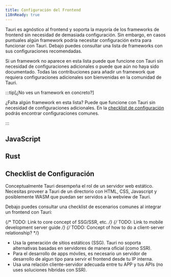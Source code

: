 ```yaml
---
title: Configuración del Frontend
i18nReady: true
---
```



Tauri es agnóstico al frontend y soporta la mayoría de los frameworks de frontend sin necesidad de demasiada configuración. Sin embargo, en casos puntuales algún framework podría necesitar configuración extra para funcionar con Tauri. Debajo puedes consultar una lista de frameworks con sus configuraciones recomendadas.

Si un framework no aparece en esta lista puede que funcione con Tauri sin necesidad de configuraciones adicionales o puede que aún no haya sido documentado. Todas las contribuciones para añadir un framework que requiera configuraciones adicionales son bienvenidas en la comunidad de Tauri.

:::tip[¿No ves un framework en concreto?]

¿Falta algún framework en esta lista? Puede que funcione con Tauri sin necesidad de configuraciones adicionales. En la [checklist de configuración](#checklist-de-configuración) podrás encontrar configuraciones comunes.

:::

## JavaScript

<CardGrid>
  <LinkCard title="Next.js" href="/start/frontend/nextjs/" />
  <LinkCard title="Nuxt" href="/start/frontend/nuxt/" />
  <LinkCard title="Qwik" href="/start/frontend/qwik/" />
  <LinkCard title="Svelte" href="/start/frontend/sveltekit/" />
  <LinkCard title="Vite" href="/start/frontend/vite/" />
  <LinkCard title="Webpack" href="/start/frontend/webpack/" />
</CardGrid>

## Rust

<CardGrid>
  <LinkCard title="Leptos" href="/start/frontend/leptos/" />
  <LinkCard title="Sycamore" href="/start/frontend/sycamore/" />
  <LinkCard title="Trunk" href="/start/frontend/trunk/" />
  <LinkCard title="Yew" href="/start/frontend/yew/" />
</CardGrid>

## Checklist de Configuración

Conceptualmente Tauri desempeña el rol de un servidor web estático. Necesitas proveer a Tauri de un directorio con HTML, CSS, Javascript y posiblemente WASM que puedan ser servidos a la webview de Tauri.

Debajo puedes consultar una checklist de escenarios comunes al integrar un frontend con Tauri:

{/* TODO: Link to core concept of SSG/SSR, etc. */}
{/* TODO: Link to mobile development server guide */}
{/* TODO: Concept of how to do a client-server relationship? */}

- Usa la generación de sitios estáticos (SSG). Tauri no soporta alternativas basadas en servidores de manera oficial (como SSR).
- Para el desarrollo de apps móviles, es necesario un servidor de desarrollo de algun tipo para servir el frontend desde tu IP interna.
- Usa una relación cliente-servidor adecuada entre tu APP y tus APIs (no uses soluciones híbridas con SSR).
